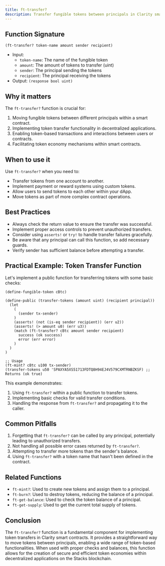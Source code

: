 ```yaml
---
title: ft-transfer?
description: Transfer fungible tokens between principals in Clarity smart contracts.
---
```


## Function Signature

```clarity
(ft-transfer? token-name amount sender recipient)
```

- Input: 
  - `token-name`: The name of the fungible token
  - `amount`: The amount of tokens to transfer (uint)
  - `sender`: The principal sending the tokens
  - `recipient`: The principal receiving the tokens
- Output: `(response bool uint)`

## Why it matters

The `ft-transfer?` function is crucial for:

1. Moving fungible tokens between different principals within a smart contract.
2. Implementing token transfer functionality in decentralized applications.
3. Enabling token-based transactions and interactions between users or contracts.
4. Facilitating token economy mechanisms within smart contracts.

## When to use it

Use `ft-transfer?` when you need to:

- Transfer tokens from one account to another.
- Implement payment or reward systems using custom tokens.
- Allow users to send tokens to each other within your dApp.
- Move tokens as part of more complex contract operations.

## Best Practices

- Always check the return value to ensure the transfer was successful.
- Implement proper access controls to prevent unauthorized transfers.
- Consider using `asserts!` or `try!` to handle transfer failures gracefully.
- Be aware that any principal can call this function, so add necessary guards.
- Verify sender has sufficient balance before attempting a transfer.

## Practical Example: Token Transfer Function

Let's implement a public function for transferring tokens with some basic checks:

```clarity
(define-fungible-token cBtc)

(define-public (transfer-tokens (amount uint) (recipient principal))
  (let
    (
      (sender tx-sender)
    )
    (asserts! (not (is-eq sender recipient)) (err u2))
    (asserts! (> amount u0) (err u3))
    (match (ft-transfer? cBtc amount sender recipient)
      success (ok success)
      error (err error)
    )
  )
)

;; Usage
(ft-mint? cBtc u100 tx-sender)
(transfer-tokens u50 'SPAXYA5XS51713FDTQ8H94EJ4V579CXMTRNBZKSF) ;; Returns (ok true)
```

This example demonstrates:
1. Using `ft-transfer?` within a public function to transfer tokens.
2. Implementing basic checks for valid transfer conditions.
3. Handling the response from `ft-transfer?` and propagating it to the caller.

## Common Pitfalls

1. Forgetting that `ft-transfer?` can be called by any principal, potentially leading to unauthorized transfers.
2. Not handling all possible error cases returned by `ft-transfer?`.
3. Attempting to transfer more tokens than the sender's balance.
4. Using `ft-transfer?` with a token name that hasn't been defined in the contract.

## Related Functions

- `ft-mint?`: Used to create new tokens and assign them to a principal.
- `ft-burn?`: Used to destroy tokens, reducing the balance of a principal.
- `ft-get-balance`: Used to check the token balance of a principal.
- `ft-get-supply`: Used to get the current total supply of tokens.

## Conclusion

The `ft-transfer?` function is a fundamental component for implementing token transfers in Clarity smart contracts. It provides a straightforward way to move tokens between principals, enabling a wide range of token-based functionalities. When used with proper checks and balances, this function allows for the creation of secure and efficient token economies within decentralized applications on the Stacks blockchain.
